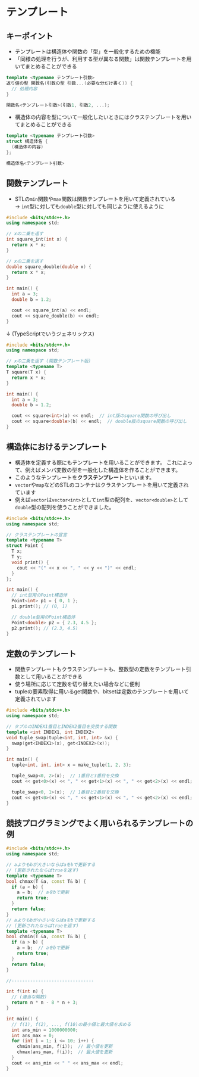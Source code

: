 # テンプレート
## キーポイント
- テンプレートは構造体や関数の「型」を一般化するための機能
- 「同様の処理を行うが、利用する型が異なる関数」は関数テンプレートを用いてまとめることができる
```cpp filename="関数テンプレートの宣言"
template <typename テンプレート引数>
返り値の型 関数名(引数の型 引数...(必要な分だけ書く)) {
  // 処理内容
}
```
```cpp filename="呼び出し"
関数名<テンプレート引数>(引数1, 引数2, ...);
```

- 構造体の内容を型について一般化したいときにはクラステンプレートを用いてまとめることができる
```cpp filename="クラステンプレートの宣言"
template <typename テンプレート引数>
struct 構造体名 {
  (構造体の内容)
};
```
```cpp filename="呼び出し"
構造体名<テンプレート引数>
```

## 関数テンプレート

- STLの`min`関数や`max`関数は関数テンプレートを用いて定義されている
<br/>→ `int`型に対しても`double`型に対しても同じように使えるように

```cpp showLineNumbers filename="2乗する関数"
#include <bits/stdc++.h>
using namespace std;

// xの二乗を返す
int square_int(int x) {
  return x * x;
}

// xの二乗を返す
double square_double(double x) {
  return x * x;
}

int main() {
  int a = 3;
  double b = 1.2;

  cout << square_int(a) << endl;
  cout << square_double(b) << endl;
}
```
↓ (TypeScriptでいうジェネリックス)
```cpp showLineNumbers
#include <bits/stdc++.h>
using namespace std;

// xの二乗を返す (関数テンプレート版)
template <typename T>
T square(T x) {
  return x * x;
}

int main() {
  int a = 3;
  double b = 1.2;

  cout << square<int>(a) << endl;  // int版のsquare関数の呼び出し
  cout << square<double>(b) << endl;  // double版のsquare関数の呼び出し
}

```


## 構造体におけるテンプレート
- 構造体を定義する際にもテンプレートを用いることができます。 これによって、例えばメンバ変数の型を一般化した構造体を作ることができます。
- このようなテンプレートを**クラステンプレート**といいます。
- `vector`や`map`などのSTLのコンテナはクラステンプレートを用いて定義されています
- 例えば`vector`は`vector<int>`として`int`型の配列を、`vector<double>`として`double`型の配列を使うことができました。

```cpp showLineNumbers filename="座標の構造体"
#include <bits/stdc++.h>
using namespace std;

// クラステンプレートの宣言
template <typename T>
struct Point {
  T x;
  T y;
  void print() {
    cout << "(" << x << ", " << y << ")" << endl;
  }
};

int main() {
  // int型用のPoint構造体
  Point<int> p1 = { 0, 1 };
  p1.print(); // (0, 1)

  // double型用のPoint構造体
  Point<double> p2 = { 2.3, 4.5 };
  p2.print(); // (2.3, 4.5)
}
```

## 定数のテンプレート
- 関数テンプレートもクラステンプレートも、整数型の定数をテンプレート引数として用いることができる
- 使う場所に応じて定数を切り替えたい場合などに便利
- tupleの要素取得に用いるget関数や、bitsetは定数のテンプレートを用いて定義されています
```cpp showLineNumbers
#include <bits/stdc++.h>
using namespace std;

// タプルのINDEX1番目とINDEX2番目を交換する関数
template <int INDEX1, int INDEX2>
void tuple_swap(tuple<int, int, int> &x) {
  swap(get<INDEX1>(x), get<INDEX2>(x));
}

int main() {
  tuple<int, int, int> x = make_tuple(1, 2, 3);

  tuple_swap<0, 2>(x);  // 1番目と3番目を交換
  cout << get<0>(x) << ", " << get<1>(x) << ", " << get<2>(x) << endl;

  tuple_swap<0, 1>(x);  // 1番目と2番目を交換
  cout << get<0>(x) << ", " << get<1>(x) << ", " << get<2>(x) << endl;
}
```


## 競技プログラミングでよく用いられるテンプレートの例
```cpp showLineNumbers
#include <bits/stdc++.h>
using namespace std;

// aよりもbが大きいならばaをbで更新する
// (更新されたならばtrueを返す)
template <typename T>
bool chmax(T &a, const T& b) {
  if (a < b) {
    a = b;  // aをbで更新
    return true;
  }
  return false;
}
// aよりもbが小さいならばaをbで更新する
// (更新されたならばtrueを返す)
template <typename T>
bool chmin(T &a, const T& b) {
  if (a > b) {
    a = b;  // aをbで更新
    return true;
  }
  return false;
}

//-------------------------------

int f(int n) {
  // (適当な関数)
  return n * n - 8 * n + 3;
}

int main() {
  // f(1), f(2), ..., f(10)の最小値と最大値を求める
  int ans_min = 1000000000;
  int ans_max = 0;
  for (int i = 1; i <= 10; i++) {
    chmin(ans_min, f(i));  // 最小値を更新
    chmax(ans_max, f(i));  // 最大値を更新
  }
  cout << ans_min << " " << ans_max << endl;
}
```